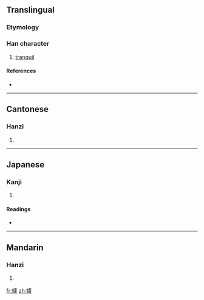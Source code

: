 {{also|婳}}
==Translingual==

===Etymology===
{{Han compound|女|畫|c1=s|c2=p|t1=female|ls=psc}}

===Han character===
{{Han char|rn=38|rad=女|as=12|sn=15|four=4541<sub>6</sub>|canj=女中土一 (VLGM)}}

# [[tranquil]]

====References====
* {{Han ref|kx=0271.120|dkj=06719|dj=0539.050|hdz=21082.150|uh=5AFF|ud=23295|bh=E554|bd=58708}}

----

==Cantonese==

===Hanzi===
{{yue-hanzi|jyut=|y=waak6|sim=婳}}

# {{defn|Cantonese}}

----

==Japanese==

===Kanji===
{{ja-kanji|grade=|rs=女12}}

# {{defn|Japanese}}

====Readings====
* {{ja-readings|on=[[かく]] (kaku), [[ぎゃく]] (gyaku)|kun=[[しとやか]] (shitoyaka), [[みめよい]] (mimeyoi)}}

----

==Mandarin==

===Hanzi===
{{cmn-hanzi|sim=婳|pin=[[huà]] ([[hua4]])|wg=hua<sup>4</sup>}}

# {{defn|Mandarin}}

[[fr:嫿]]
[[zh:嫿]]